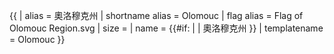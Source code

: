 {{ {{{1<noinclude>|country showdata</noinclude>}}}
| alias = 奧洛穆克州
| shortname alias = Olomouc
| flag alias = Flag of Olomouc Region.svg
| size = {{{size|}}}
| name = {{#if: {{{name|}}} | {{{name|}}} | 奧洛穆克州 }}
<noinclude>
| templatename = Olomouc
</noinclude>
}}